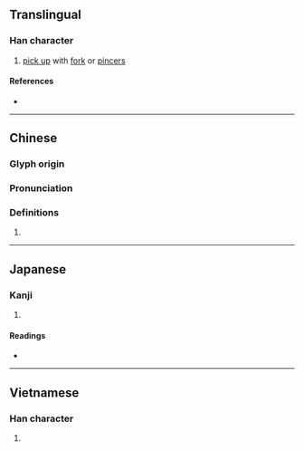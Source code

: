 {{character info/new}}
{{also|搋}}
==Translingual==

===Han character===
{{Han char|rn=64|rad=手|as=03|sn=6|four=57040|canj=QEI|ids=⿰扌叉}}

# [[pick up]] with [[fork]] or [[pincers]]

====References====
* {{Han ref|kx=0418.040|dkj=11804|dj=0764.210|hdz=31832.080|uh=6260|ud=25184|bh=C9EA|bd=51690}}

----

==Chinese==
{{zh-forms}}

===Glyph origin===
{{Han etym}}

===Pronunciation===
{{zh-pron
|m=chā,chāi,zhǎ
|c=caa1
|mc=y
|oc=y
|ma=
|cat=
}}

===Definitions===
{{zh-hanzi}}

# {{defn|lang=zh|sort=手03}}

----

==Japanese==

===Kanji===
{{ja-kanji|grade=|rs=手03}}

# {{defn|lang=ja|sort=手03}}

====Readings====
* {{ja-readings|goon=[[しゃ]] (sha), [[せ]] (se)|kanon=[[さ]] (sa), [[さい]] (sai)|kun=[[さす]] (sasu), [[さて]] (sate)}}

----

==Vietnamese==

===Han character===
{{vi-hantu|[[xoa]], [[xoá]]|rs=手03}}

# {{defn|lang=vi}}
